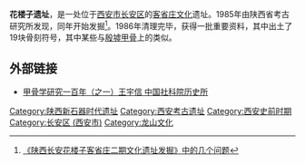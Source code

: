 '''花楼子遗址'''，是一处位于[[西安市|西安市]][[长安区_(西安市)|长安区]]的[[客省庄文化|客省庄文化]]遗址。1985年由陕西省考古研究所发现，同年开始发掘<ref>[http://epub.cnki.net/grid2008/detail.aspx?filename=HXKG403.009&dbname=CJFQ1994 《陕西长安花楼子客省庄二期文化遗址发掘》中的几个问题]{{dead link|date=2018年4月 |bot=InternetArchiveBot |fix-attempted=yes }}</ref>。1986年清理完毕，获得一批重要资料，其中出土了19块骨刻符号，其中某些与[[殷墟|殷墟]][[甲骨|甲骨]]上的类似。

==外部链接==
<references />
*[http://www.xianqin.org/xr_html/articles/qydt/246.html 甲骨学研究一百年（之一）王宇信 中国社科院历史所] {{Wayback|url=http://www.xianqin.org/xr_html/articles/qydt/246.html |date=20160304064046 }}

[[Category:陕西新石器时代遗址|Category:陕西新石器时代遗址]]
[[Category:西安考古遗址|Category:西安考古遗址]]
[[Category:西安史前时期|Category:西安史前时期]]
[[Category:长安区_(西安市)|Category:长安区 (西安市)]]
[[Category:龙山文化|Category:龙山文化]]
{{shaanxi-stub}}
